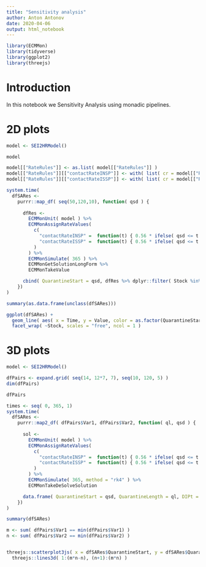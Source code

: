 ```yaml
---
title: "Sensitivity analysis"
author: Anton Antonov
date: 2020-04-06
output: html_notebook
---
```


```r
library(ECMMon)
library(tidyverse)
library(ggplot2)
library(threejs)
```

# Introduction

In this notebook we Sensitivity Analysis using monadic pipelines.


# 2D plots

```r
model <- SEI2HRModel()
```

```r
model
```

```r
model[["RateRules"]] <- as.list( model[["RateRules"]] )
model[["RateRules"]][["contactRateINSP"]] <- with( list( cr = model[["RateRules"]][["contactRateINSP"]] ), function(t) { cr * ifelse( qsd <= t && t <= qsd + 56, 0.25, 1 ) } )
model[["RateRules"]][["contactRateISSP"]] <- with( list( cr = model[["RateRules"]][["contactRateISSP"]] ), function(t) { cr * ifelse( qsd <= t && t <= qsd + 56, 0.25, 1 ) } )
```

```r
system.time(
  dfSARes <- 
    purrr::map_df( seq(50,120,10), function( qsd ) {
      
      dfRes <- 
        ECMMonUnit( model ) %>% 
        ECMMonAssignRateValues( 
          c( 
            "contactRateINSP" =  function(t) { 0.56 * ifelse( qsd <= t && t <= qsd + 56, 0.25, 1 ) },
            "contactRateISSP" =  function(t) { 0.56 * ifelse( qsd <= t && t <= qsd + 56, 0.25, 1 ) }
          ) 
        ) %>% 
        ECMMonSimulate( 365 ) %>% 
        ECMMonGetSolutionLongForm %>% 
        ECMMonTakeValue

      cbind( QuarantineStart = qsd, dfRes %>% dplyr::filter( Stock %in% GetStocks( model, ".*Infected.*Population")) )      
    })
)
```


```r
summary(as.data.frame(unclass(dfSARes)))
```

```r
ggplot(dfSARes) +
  geom_line( aes( x = Time, y = Value, color = as.factor(QuarantineStart), group = QuarantineStart ) ) +
  facet_wrap( ~Stock, scales = "free", ncol = 1 )
```

# 3D plots

```r
model <- SEI2HRModel()
```


```r
dfPairs <- expand.grid( seq(14, 12*7, 7), seq(10, 120, 5) )
dim(dfPairs)
```
```r
dfPairs
```

```r
times <- seq( 0, 365, 1)
system.time(
  dfSARes <- 
    purrr::map2_df( dfPairs$Var1, dfPairs$Var2, function( ql, qsd ) {
      
      sol <- 
        ECMMonUnit( model ) %>% 
        ECMMonAssignRateValues( 
          c( 
            "contactRateINSP" =  function(t) { 0.56 * ifelse( qsd <= t && t <= qsd + ql, 0.25, 1 ) },
            "contactRateISSP" =  function(t) { 0.56 * ifelse( qsd <= t && t <= qsd + ql, 0.25, 1 ) }
          ) 
        ) %>% 
        ECMMonSimulate( 365, method = "rk4" ) %>% 
        ECMMonTakeDeSolveSolution

      data.frame( QuarantineStart = qsd, QuarantineLength = ql, DIPt = sol[nrow(sol), "DIPt"] )      
    })
)
```

```r
summary(dfSARes)
```

```r
m <- sum( dfPairs$Var1 == min(dfPairs$Var1) )
n <- sum( dfPairs$Var2 == min(dfPairs$Var2) )
```

```r

```

```r
threejs::scatterplot3js( x = dfSARes$QuarantineStart, y = dfSARes$QuarantineLength, z = dfSARes$DIPt, size = 0.25 ) %>% 
  threejs::lines3d( 1:(m*n-n), (n+1):(m*n) )
```

